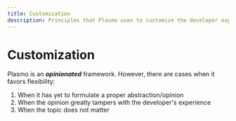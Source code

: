 ```yaml
---
title: Customization
description: Principles that Plasmo uses to customize the developer experience.
---
```


# Customization

Plasmo is an **_opinionated_** framework. However, there are cases when it favors flexibility:

1. When it has yet to formulate a proper abstraction/opinion
2. When the opinion greatly tampers with the developer's experience
3. When the topic does not matter
